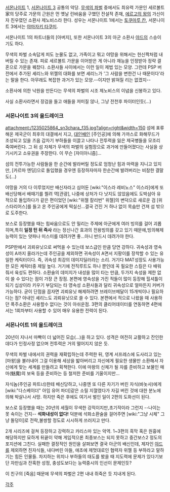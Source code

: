 [[서몬나이트]] 1, [[서몬나이트 3]] 공통의 악당. [[무색의 파벌]] 중에서도 최유력 가문인 세르볼트家의 당주로 가문의 근원은 먼 옛날 린바움을 구했던 전설적 존재, [[에르고의 왕]]의 가신이자 친우였던 소환사 제노비스라 한다. 성우는 서몬나이트 1에서는 [[토쿠마루 칸]], 서몬나이트 3에서는 [[야마자키 타쿠미]].

서몬나이트 1의 파트너들의 [아버지], 또한 서몬나이트 3의 아군 소환사 [[야드]]의 스승이기도 하다.

무색의 파벌 소속답게 피도 눈물도 없고, 가족이고 뭐고 야망을 위해서는 헌신짝처럼 내버릴 수 있는 존재. 피로 세르볼트 가문을 이어받은 게 아니라 재능을 인정받아 정략 결혼으로 가문을 꿰찼다. 소환사들 사이에서는 이런 일이 제법 있는 모양. 그런데 PSP 버전에서 추가된 셰리느와 위젤의 대화를 보면 셰리느가 '그 사람을 변한건 나 때문이다'라는 말을 한다. 아무래도 복잡한 과거가 있는 모양.--이지만 밝혀질 리는 없겠지--

소환사에 의한 낙원을 만든다는 무색의 파벌의 시조 제노비스의 이념을 신봉하고 있다.

사실 소환사라면서 장검을 들고 애들을 저미질 않나, 그냥 전천후 파이터인듯(...)

=== 서몬나이트 3의 올드레이크 ===
attachment:/1235025864_sn3chara_f35.jpg?align=right&width=150 섬에 표류해온 제국군이 최후의 대결에서 지고, [[대인배]]인 [주인공]에 의해 가까스로 화해무드가 조성되고 있을 즈음 갑자기 부하들을 이끌고 나타나 전투력을 잃은 제국병들을 모조리 죽여버린다. 그 뒤 섬 자체가 무색의 파벌의 실험장으로 과거에 만들어졌다는 사실을 상기시키고 소유권을 주장한다. 이 무슨 [쟈이아니즘]...

섬의 전투가능한 사람들을 한 순간에 발라버릴 정도로 엄청난 힘과 마력을 지니고 있지만, [카르마 엔딩]으로 돌입했을 경우엔 등장하자마자 한순간에 발려버리는 비참한 결말도(...)

야망을 거의 다 이루었지만 배신자라고 심어둔 [wiki:"이스라 레비노스" 이스라]에게 또 배신당해서 배때기를 찔려 역[관광], 나중에 상처가 다 낫지도 않았음에도 도박삼아 유적으로 돌입하다가 같은 편이었던 [wiki:"위젤 칼리번" 위젤]의 변덕으로 새로운 검 [위스타리어스]를 들고 온 주인공에게 떡실신...결국 건진 거 하나 없이 목숨만 건져 섬 밖으로 도주한다.

보스로 등장했을 때는 힘싸움으로도 안 밀리는 주제에 아군에게 여러 빙의를 걸어 괴롭히며,특히 '''일정 턴 뒤 즉사''' 라는 정신나간 효과의 전용빙의를 갖고 있기 때문에,빙의해제 능력이 있는 얏파나 미스미를 데려가면 좋...아니 반드시 데려가야 한다.

PSP판에서 괴뢰유닛으로 써먹을 수 있는데 보스급인 만큼 당연 강하다. 
귀속성과 영속성이 A까지 올라가는데 주인공을 제외하면 귀속성이 A면서 지팡이를 장착할 수 있는 유일한 케릭터이다. 즉, 귀속성 최강의 데미지딜러라는 소리.
거기다 MAT성장도 사용가능한 모든 케릭터중 제일 높다. 거기에 전직루트도 하나 뿐인데 꼭 필요한 스킬은 다 배워줘서 육성도 편하다.
소환술의 데미지가 내성을 많이 타는 만큼, 두가지 속성을 제한 없이 쓸 수 있다는 점이 가장 큰 장점. 본편에 영속성을 가진 적들이 많이 등장해 힐셔틀이 되기 십상이라 키우기 부담되는 타 영속성 소환사들과 달리 귀속성으로 얼마든지 커버가 가능하다.
굳이 단점을 꼽자면 괴뢰유닛 해제하려면 브레이브메달이 15개씩이나 필요하다는 점? 아내인 셰리느도 괴뢰유닛으로 쓸 수 있다. 
본편에서 적으로 나왔을 때 사용하던 폭주소환은 사용할수 없다는 것이 아쉬운점.
3편의 클리어데이터를 연동하면 4편에서는 1회차부터 사용할 수 있어 매우 유용한 전력이 된다.

=== 서몬나이트 1의 올드레이크 ===
20년이 지나서 마빡이 더 넓어진 모습(...)을 하고 있다. 성격은 여전히 교활하고 잔인한데다가 인정사정 없으며 전투력은 거의 떨어지지 않은 듯.

무색의 파벌 내에서의 권력을 재확립하는데 주력한 뒤, 영계 서프레스에 도사리고 있는 [마왕]을 불러내어 그걸 이용해 세상을 밟아버리고 자신에게 필요한 생물만 소환해서 자신에게 맞는 세계를 만들려고 획책한다. 이에 마왕의 신체가 될 자를 준비하고 보물인 매마(魅魔)의 보옥 등을 준비하는 등 철저한 준비를 기울이지만...

자식놈(주인공 파트너)한테 배신당하고, 나중엔 또 다른 자기가 버린 자식(바놋사)에게 [wiki:"다스베이더" 아임 유어 파더]같은 소릴 지껄였다가 자길 버린 것에 대한 분노에 의해 박살나서 사망. 하지만 죽은 후에도 여기서 벌인 일이 2편의 도화선이 된다.

보스로 등장했을 때는 20년의 세월이 무색한 강적이지만,초기작이라 그런지 --나이는 못 속이는 건지-- '''석화내성이 없다!''' 덕분에 석화소환술을 걸어주면 [wiki:"그냥 시체" 그냥 돌덩이]로 전락,불쌍할 정도로 시시하게 쓰러지고 만다. 


2개 시리즈에 걸쳐 등장하고 강력하고 카리스마 있는 악역. 1~3편의 흑막 혹은 원흉에 해당하지만 묘하게 뒤끝이 약해 게임적으론 최종보스는 되지 못하고 중간보스2 정도의 포지션에 그친다. 실패한 결정적인 원인을 살펴보면 결국 아군의 배신인데, 제자인 [[야드]]를 제외하면 친자식들, 내다버린 아들, 애초에 제멋대로인 협력자 위젤 등 부하라고 말하기는 힘든 인물들. 차지하는 위치나 부하들의 태도를 봤을 때 지도력에 문제가 있다기보단 자만심과 잔혹한 성정, 충성도보다는 능력중시의 인선이 문제인듯? 

이 친구의 [죽음] 때문에 무색의 파벌은 2편 내내 쥐죽은 듯 지내게 된다.

[[각주]]
